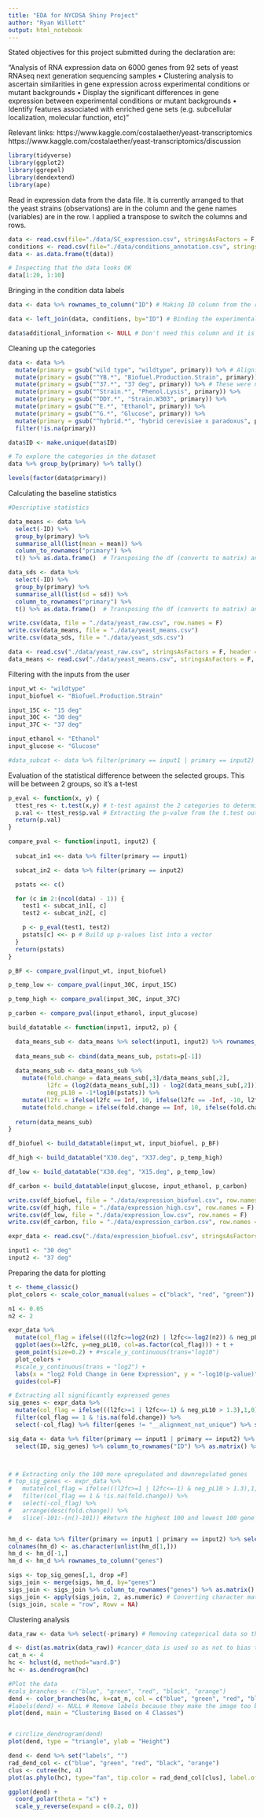 ```yaml
---
title: "EDA for NYCDSA Shiny Project"
author: "Ryan Willett"
output: html_notebook
---
```


Stated objectives for this project submitted during the declaration are: 

"Analysis of RNA expression data on 6000 genes from 92 sets of yeast RNAseq next generation sequencing samples
• Clustering analysis to ascertain similarities in gene expression across experimental conditions or mutant backgrounds
• Display the significant differences in gene expression between experimental conditions or mutant backgrounds
• Identify features associated with enriched gene sets (e.g. subcellular localization, molecular function, etc)"

Relevant links:
https://www.kaggle.com/costalaether/yeast-transcriptomics
https://www.kaggle.com/costalaether/yeast-transcriptomics/discussion

```r
library(tidyverse)
library(ggplot2)
library(ggrepel)
library(dendextend)
library(ape)
```


Read in expression data from the data file. It is currently arranged to that the yeast strains (observations) are in the column and the gene names (variables) are in the row. I applied a transpose to switch the columns and rows.
```r
data <- read.csv(file="./data/SC_expression.csv", stringsAsFactors = F, row.names = 1, header = T)
conditions <- read.csv(file="./data/conditions_annotation.csv", stringsAsFactors = F, header = T)
data <- as.data.frame(t(data))
```


```r
# Inspecting that the data looks OK
data[1:20, 1:10]
```


Bringing in the condition data labels
```r
data <- data %>% rownames_to_column("ID") # Making ID column from the rownames so I can join with conditions table

data <- left_join(data, conditions, by="ID") # Binding the experimental conditions to the expression data

data$additional_information <- NULL # Don't need this column and it is mostly blank
```

Cleaning up the categories
```r
data <- data %>% 
  mutate(primary = gsub("wild type", "wildtype", primary)) %>% # Aligning the format of control name
  mutate(primary = gsub("^YB.*", "Biofuel.Production.Strain", primary)) %>%
  mutate(primary = gsub("^37.*", "37 deg", primary)) %>% # These were not grouped properly. Renamed to align
  mutate(primary = gsub("^Strain.*", "Phenol.Lysis", primary)) %>% 
  mutate(primary = gsub("^DDY.*", "Strain.W303", primary)) %>% 
  mutate(primary = gsub("^E.*", "Ethanol", primary)) %>% 
  mutate(primary = gsub("^G.*", "Glucose", primary)) %>% 
  mutate(primary = gsub("^hybrid.*", "hybrid cerevisiae x paradoxus", primary)) %>% select(-secondary) %>% 
  filter(!is.na(primary))

data$ID <- make.unique(data$ID)

```


```r
# To explore the categories in the dataset
data %>% group_by(primary) %>% tally() 

levels(factor(data$primary))
```

Calculating the baseline statistics
```r
#Descriptive statistics

data_means <- data %>%
  select(-ID) %>% 
  group_by(primary) %>% 
  summarise_all(list(mean = mean)) %>% 
  column_to_rownames("primary") %>% 
  t() %>% as.data.frame()  # Transposing the df (converts to matrix) and reclassifying as a df

data_sds <- data %>% 
  select(-ID) %>% 
  group_by(primary) %>% 
  summarise_all(list(sd = sd)) %>% 
  column_to_rownames("primary") %>% 
  t() %>% as.data.frame()  # Transposing the df (converts to matrix) and reclassifying as a df

```

```r
write.csv(data, file = "./data/yeast_raw.csv", row.names = F)
write.csv(data_means, file = "./data/yeast_means.csv")
write.csv(data_sds, file = "./data/yeast_sds.csv")
```

```r
data <- read.csv("./data/yeast_raw.csv", stringsAsFactors = F, header = T)
data_means <- read.csv("./data/yeast_means.csv", stringsAsFactors = F, header = T, row.names=1)
```


Filtering with the inputs from the user
```r
input_wt <- "wildtype"
input_biofuel <- "Biofuel.Production.Strain"

input_15C <- "15 deg"
input_30C <- "30 deg"
input_37C <- "37 deg"

input_ethanol <- "Ethanol"
input_glucose <- "Glucose"

#data_subcat <- data %>% filter(primary == input1 | primary == input2) # Filtering for the groups to be compared
```

Evaluation of the statistical difference between the selected groups. This will be between 2 groups, so it's a t-test
```r
p_eval <- function(x, y) {
  ttest_res <- t.test(x,y) # t-test against the 2 categories to determine significance
  p.val <- ttest_res$p.val # Extracting the p-value from the t.test output
  return(p.val)
}
```

```r

compare_pval <- function(input1, input2) {
  
  subcat_in1 <<- data %>% filter(primary == input1)

  subcat_in2 <- data %>% filter(primary == input2)

  pstats <<- c()

  for (c in 2:(ncol(data) - 1)) {
    test1 <- subcat_in1[, c]
    test2 <- subcat_in2[, c]

    p <- p_eval(test1, test2)
    pstats[c] <<- p # Build up p-values list into a vector
  }
  return(pstats)
}
```

```r
p_BF <- compare_pval(input_wt, input_biofuel)

p_temp_low <- compare_pval(input_30C, input_15C)

p_temp_high <- compare_pval(input_30C, input_37C)

p_carbon <- compare_pval(input_ethanol, input_glucose)
```


```r
build_datatable <- function(input1, input2, p) {

  data_means_sub <- data_means %>% select(input1, input2) %>% rownames_to_column("genes") %>% mutate(genes = gsub("_mean", "", genes))
  
  data_means_sub <- cbind(data_means_sub, pstats=p[-1])
  
  data_means_sub <- data_means_sub %>% 
    mutate(fold.change = data_means_sub[,3]/data_means_sub[,2],
           l2fc = (log2(data_means_sub[,3]) - log2(data_means_sub[,2])), 
           neg_pL10 = -1*log10(pstats)) %>% 
    mutate(l2fc = ifelse(l2fc == Inf, 10, ifelse(l2fc == -Inf, -10, l2fc))) %>% # Imputing in a floor and ceiling value to +/- Inf
    mutate(fold.change = ifelse(fold.change == Inf, 10, ifelse(fold.change == -Inf, -10, fold.change)))
  
  return(data_means_sub)
}
```

```r
df_biofuel <- build_datatable(input_wt, input_biofuel, p_BF)

df_high <- build_datatable("X30.deg", "X37.deg", p_temp_high)

df_low <- build_datatable("X30.deg", "X15.deg", p_temp_low)

df_carbon <- build_datatable(input_glucose, input_ethanol, p_carbon)
```

```r
write.csv(df_biofuel, file = "./data/expression_biofuel.csv", row.names = F)
write.csv(df_high, file = "./data/expression_high.csv", row.names = F)
write.csv(df_low, file = "./data/expression_low.csv", row.names = F)
write.csv(df_carbon, file = "./data/expression_carbon.csv", row.names = F)
```

```r
expr_data <- read.csv("./data/expression_biofuel.csv", stringsAsFactors = F)
```

```r
input1 <- "30 deg"
input2 <- "37 deg"
```


Preparing the data for plotting
```r
t <- theme_classic()
plot_colors <- scale_color_manual(values = c("black", "red", "green"))

n1 <- 0.05
n2 <- 2

expr_data %>% 
  mutate(col_flag = ifelse(((l2fc>=log2(n2) | l2fc<=-log2(n2)) & neg_pL10 > -1*log10(n1)),1,0)) %>% 
  ggplot(aes(x=l2fc, y=neg_pL10, col=as.factor(col_flag))) + t + 
  geom_point(size=0.2) + #+scale_y_continuous(trans="log10")
  plot_colors +
  #scale_y_continuous(trans = "log2") +
  labs(x = "log2 Fold Change in Gene Expression", y = "-log10(p-value)") +
  guides(col=F)
```

```r
# Extracting all significantly expressed genes
sig_genes <- expr_data %>% 
  mutate(col_flag = ifelse(((l2fc>=1 | l2fc<=-1) & neg_pL10 > 1.3),1,0)) %>% 
  filter(col_flag == 1 & !is.na(fold.change)) %>% 
  select(-col_flag) %>% filter(genes != "__alignment_not_unique") %>% select(genes) %>% .[,"genes"]

sig_data <- data %>% filter(primary == input1 | primary == input2) %>% 
  select(ID, sig_genes) %>% column_to_rownames("ID") %>% as.matrix() %>% heatmap(scale = "column", Colv = NA)



# # Extracting only the 100 more upregulated and downregulated genes
# top_sig_genes <- expr_data %>% 
#   mutate(col_flag = ifelse(((l2fc>=1 | l2fc<=-1) & neg_pL10 > 1.3),1,0)) %>% 
#   filter(col_flag == 1 & !is.na(fold.change)) %>% 
#   select(-col_flag) %>% 
#   arrange(desc(fold.change)) %>% 
#   slice(-101:-(n()-101)) #Return the highest 100 and lowest 100 gene expression changes
```

```r

```



```r
hm_d <- data %>% filter(primary == input1 | primary == input2) %>% select(-primary) %>% t() %>% as.data.frame()
colnames(hm_d) <- as.character(unlist(hm_d[1,]))
hm_d <- hm_d[-1,]
hm_d <- hm_d %>% rownames_to_column("genes")

sigs <- top_sig_genes[,1, drop =F]
sigs_join <- merge(sigs, hm_d, by="genes")
sigs_join <- sigs_join %>% column_to_rownames("genes") %>% as.matrix()
sigs_join <- apply(sigs_join, 2, as.numeric) # Converting character matrix to numeric matrix for  calculation
(sigs_join, scale = "row", Rowv = NA)
```


Clustering analysis
```r
data_raw <- data %>% select(-primary) # Removing categorical data so they are not used in the clustering

d <- dist(as.matrix(data_raw)) #cancer_data is used so as not to bias the clustering with the known tumor classification in cancer_join
cat_n <- 4
hc <- hclust(d, method="ward.D")
hc <- as.dendrogram(hc)

#Plot the data
#cols_branches <- c("blue", "green", "red", "black", "orange")
dend <- color_branches(hc, k=cat_n, col = c("blue", "green", "red", "black", "orange"))
#labels(dend) <- NULL # Remove labels because they make the image too busy
plot(dend, main = "Clustering Based on 4 Classes")


# circlize_dendrogram(dend)
plot(dend, type = "triangle", ylab = "Height")

dend <- dend %>% set("labels", "")
rad_dend_col <- c("blue", "green", "red", "black", "orange")
clus <- cutree(hc, 4)
plot(as.phylo(hc), type="fan", tip.color = rad_dend_col[clus], label.offset = 1, main = "Clustering Based on 4 Classes")

ggplot(dend) +
  coord_polar(theta = "x") +
  scale_y_reverse(expand = c(0.2, 0))
```



